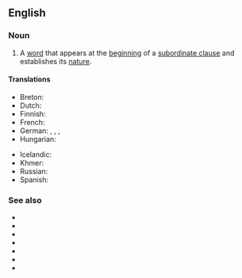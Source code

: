 ==English==

===Noun===
{{examples-right|"because" in "I'm staying in because it's raining."}}
{{en-noun}}

# {{lb|en|grammar}} A [[word]] that appears at the [[beginning]] of a [[subordinate clause]] and establishes its [[nature]].

====Translations====
{{trans-top|a word establishing the nature of a subordinate clause}}
* Breton: {{t+|br|stagell isurzhiañ|f}}
* Dutch: {{t|nl|onderschikkend voegwoord|n}}
* Finnish: {{t+|fi|alistuskonjunktio}}
* French: {{t+|fr|conjonction de subordination|f}}
* German: {{t|de|unterordnendes Bindewort|n}}, {{t|de|unterordnende Konjunktion|f}}, {{t|de|subordinierende Konjunktion|f}}, {{t+|de|Subjunktion|f}}
* Hungarian: {{t|hu|alárendelő kötőszó}}
{{trans-mid}}
* Icelandic: {{t+|is|aukatenging|f}}
* Khmer: {{t+|km|ឈ្នាប់ឃ្លា|tr=chnoap klie|sc=Khmr}}
* Russian: {{t+|ru|подчини́тельный сою́з|m}}
* Spanish: {{t+|es|conjunción subordinante|f}}
{{trans-bottom}}

===See also===
* {{l|en|as}}
* {{l|en|because}}
* {{l|en|if}}
* {{l|en|since}}
* {{l|en|till}}
* {{l|en|where}}
* {{l|en|while}}